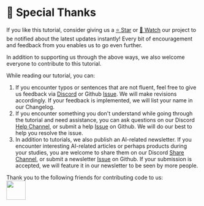 
# 🥰 Special Thanks

If you like this tutorial, consider giving us a [⭐ Star](https://github.com/6174/comflowy) or [👀 Watch](https://github.com/6174/comflowy/subscription) our project to be notified about the latest updates instantly! Every bit of encouragement and feedback from you enables us to go even further.

In addition to supporting us through the above ways, we also welcome everyone to contribute to this tutorial.

While reading our tutorial, you can:
1. If you encounter typos or sentences that are not fluent, feel free to give us feedback via [Discord](https://discord.gg/n4GCmVxNzd) or Github [Issue](https://github.com/6174/comflowy/issues/new/choose). We will make revisions accordingly. If your feedback is implemented, we will list your name in our Changelog.
2. If you encounter something you don't understand while going through the tutorial and need assistance, you can ask questions on our Discord [Help Channel](https://discord.gg/B8KxkPJBMr), or submit a help [Issue](https://github.com/6174/comflowy/issues/new/choose) on Github. We will do our best to help you resolve the issue.
3. In addition to tutorials, we also publish an AI-related newsletter. If you encounter interesting AI-related articles or perhaps products during your studies, you are welcome to share them on our Discord [Share Channel](https://discord.gg/fzzdw6e8vk), or submit a newsletter [Issue](https://github.com/6174/comflowy/issues/new/choose) on Github. If your submission is accepted, we will feature it in our newsletter to be seen by more people.

Thank you to the following friends for contributing code to us:
<br/>
<a href="https://github.com/6174/comflowy/graphs/contributors">
    <img src="https://contrib.rocks/image?repo=6174/comflowy" height="50px" />
</a>

